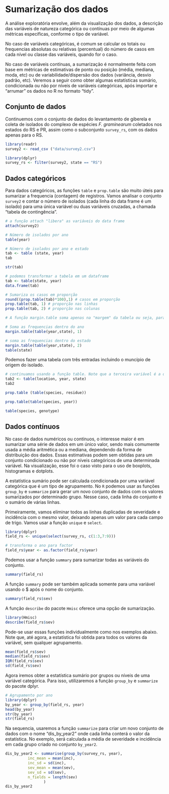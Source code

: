 
# Sumarização dos dados

A análise exploratória envolve, além da visualização dos dados, a descrição das variáveis de natureza categórica ou contínuas por meio de algumas métricas específicas, conforme o tipo de variável. 

No caso de variáveis categóricas, é comum se calcular os totais ou frequencias absolutas ou relativas (percentual) do número de casos em cada nível ou classe das variáveis, quando for o caso. 

No caso de variáveis contínuas, a sumarização é normalmente feita com base em métricas de estimativas de ponto ou posição (média, mediana, moda, etc) ou de variabilidade/dispersão dos dados (variância, desvio padrão, etc). Veremos a seguir como obter algumas estatísticas sumário, condicionada ou não por níveis de variáveis categóricas, após importar e "arrumar" os dados no R no formato "tidy".


## Conjunto de dados

Continuemos com o conjunto de dados do levantamento de giberela e coleta de isolados do complexo de espécies *F. graminearum* coletados nos estados do RS e PR, assim como o subconjunto `survey_rs`, com os dados apenas para o RS.


```r
library(readr)
survey2 <- read_csv ("data/survey2.csv")

library(dplyr)
survey_rs <- filter(survey2, state == "RS")
```


## Dados categóricos

Para dados categóricos, as funções `table` e `prop.table` são muito úteis para sumarizar a frequencia (contagem) de registros. Vamos analisar o conjunto `survey2` e contar o número de isolados (cada linha do data frame é um isolado) para uma única variável ou duas variáveis cruzadas, a chamada "tabela de contingência".

```r
# a função attach "libera" as variáveis do data frame
attach(survey2) 

# Número de isolados por ano 
table(year)

# Número de isolados por ano e estado
tab <- table (state, year)
tab

str(tab)

# podemos transformar a tabela em um dataframe
tab <- table(state, year)
data.frame(tab)

# Sumariza os casos em proporção
round((prop.table(tab)*100),1) # casos em proporção
prop.table(tab, 1) # proporção nas linhas
prop.table(tab, 2) # proporção nas colunas

# A função margin.table soma apenas na "margem" da tabela ou seja, para cada uma das variáveis.

# Soma as frequencias dentro do ano
margin.table(table(year,state), 1) 

# soma as frequencias dentro do estado
margin.table(table(year,state), 2) 
table(state)

```

Podemos fazer uma tabela com três entradas incluindo o muncípio de origem do isolado.

```r
# continuamos usando a função table. Note que a terceira variável é a que fica em primeiro nível de agrupamento. Depois tem os locais e os anos na coluna
tab2 <- table(location, year, state)
tab2

prop.table (table(species, residue))

prop.table(table(species, year))

table(species, genotype)

```


## Dados contínuos

No caso de dados numéricos ou contínuos, o interesse maior é em sumarizar uma série de dados em um único valor, sendo mais comumente usada a média aritmética ou a mediana, dependendo da forma de distribuição dos dados. Essas estimativas podem sem obtidas para um conjunto condicionado ou não por níveis categóricos de uma determinada variável. Na visualização, esse foi o caso visto para o uso de boxplots, histogramas e dotplots.

A estatística sumário pode ser calculada condicionada por uma variável categórica que é um tipo de agrupamento. No `R` podemos usar as funções `group_by` e `summarize` para gerar um novo conjunto de dados com os valores sumarizados por determinado grupo. Nesse caso, cada linha do conjunto é o sumário de várias linhas.

Primeiramente, vamos eliminar todos as linhas duplicadas de severidade e incidência com o mesmo valor, deixando apenas um valor para cada campo de trigo. Vamos usar a função `unique` e `select`. 

```r
library(dplyr)
field_rs <- unique(select(survey_rs, c(1:3,7:9)))

# transforma o ano para factor
field_rs$year <- as.factor(field_rs$year)
```

Podemos usar a função `summary` para sumarizar todas as variáveis do conjunto.

```r
summary(field_rs)
```

A função `summary` pode ser também aplicada somente para uma variável usando o $ após o nome do conjunto.

```r
summary(field_rs$sev)
```

A função `describe` do pacote `Hmisc` oferece uma opção de sumarização.    

```r
library(Hmisc)
describe(field_rs$sev)
```
 
Pode-se usar essas funções individualmente como nos exemplos abaixo. Note que, até agora, a estatística foi obtida para todos os valores da variável, sem qualquer agrupamento.

```r

mean(field_rs$sev)
median(field_rs$sev)
IQR(field_rs$sev)
sd(field_rs$sev)
```

Agora iremos obter a estatística sumário por grupos ou níveis de uma variável categórica. Para isso, utilizaremos a função `group_by` e `summarize` do pacote dplyr. 

```r
# Agrupamento por ano
library(dplyr)
by_year <- group_by(field_rs, year)
head(by_year)
str(by_year)
str(field_rs)

```

Na sequencia, usaremos a função `summarize` para criar um novo conjunto de dados com o nome "dis_by_year2" onde cada linha conterá o valor da estatística. No exemplo, será calculada a média de severidade e incidência em cada grupo criado no conjunto `by_year2`.

```r
dis_by_year2 <- summarise(group_by(survey_rs, year), 
          inc_mean = mean(inc), 
          inc_sd = sd(inc),
          sev_mean = mean(sev),
          sev_sd = sd(sev),
          n_fields = length(sev)
                 )
dis_by_year2


```


